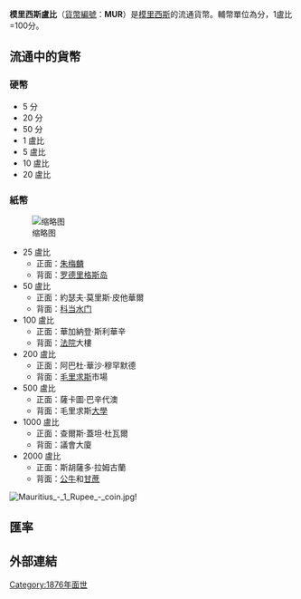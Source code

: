 {{Infobox Currency
|currency_name_in_local = roupie mauricienne <small>{{fr icon}}</small>
|iso_code               = MUR
|using_countries        = {{MUS}}
|image_1                =
|image_title_1          = 
|inflation_rate         = 9.1% 
|inflation_source_date  = ''[https://www.cia.gov/library/publications/the-world-factbook/fields/2092.html 世界概况]'', 2007 est.
|subunit_ratio_1        = 1/100
|subunit_name_1         = [[分_(货币单位)|分]]
|symbol                 = R
|used_coins             = 1, 5, 10, 20 rupees
|used_banknotes         = 25, 50, 100, 200, 500, 1000, 2000 rupees
|issuing_authority      = [[毛里求斯银行|毛里求斯银行]]
|issuing_authority_website = bom.intnet.mu
}}

'''模里西斯盧比'''（[[ISO_4217|貨幣編號]]：'''MUR'''）是[[模里西斯|模里西斯]]的流通貨幣。輔幣單位為分，1盧比=100分。 

==流通中的貨幣==
===硬幣===
*5 分
*20 分
*50 分
*1 盧比
*5 盧比
*10 盧比
*20 盧比

===紙幣===
[[File:Mauritian_rupee_banknote_set.jpg|缩略图]]
*25 盧比
**正面：[[朱梅麟|朱梅麟]]
**背面：[[罗德里格斯岛|罗德里格斯岛]]
*50 盧比
**正面：約瑟夫·莫里斯·皮他華爾
**背面：[[科当水门|科当水门]]
*100 盧比
**正面：華加納登·斯利華辛
**背面：[[法院|法院]]大樓
*200 盧比
**正面：阿巴杜·華沙·穆罕默德
**背面：[[毛里求斯|毛里求斯]]市場
*500 盧比
**正面：薩卡圖·巴辛代澳
**背面：毛里求斯[[大學|大學]]
*1000 盧比
**正面：查爾斯·蓋坦·杜瓦爾
**背面：議會大廈
*2000 盧比
**正面：斯胡薩多·拉姆古蘭
**背面：[[公牛|公牛]]和[[甘蔗|甘蔗]]
[[Image:Mauritius_-_1_Rupee_-_coin.jpg|thumb]]!

== 匯率 ==
{{Exchange Rate|MUR}}
==外部連結==
{{Standard numismatics external links
|world_coin_gallery_1_url  = Mauritius
|world_coin_gallery_1_name = Mauritius
|banknote_world_1_url      = mauritius
|banknote_world_1_name     = Mauritius
|dollarization_1_url       = mu
|dollarization_1_name      = Mauritius
|gfd_1_url                 = Mauritius
|gfd_1_name                = Mauritius
|gfd_data_1_url            = 6141
|gfd_data_1_name           = Mauritius Rupee
|show_gfd_excel            = Y
}}

{{Currencies of Africa}}
{{卢比}}

[[Category:1876年面世|Category:1876年面世]]